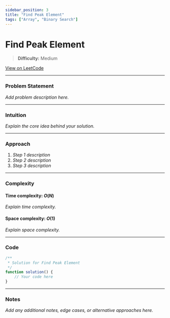 ```yaml
---
sidebar_position: 3
title: "Find Peak Element"
tags: ["Array", "Binary Search"]
---
```


# Find Peak Element

> **Difficulty:** Medium

[View on LeetCode](https://leetcode.com/problems/find-peak-element/)

***

### Problem Statement

_Add problem description here._

***

### Intuition

_Explain the core idea behind your solution._

***

### Approach

1. _Step 1 description_
2. _Step 2 description_
3. _Step 3 description_

***

### Complexity

#### Time complexity: $O(N)$

_Explain time complexity._

#### Space complexity: $O(1)$

_Explain space complexity._

***

### Code

```javascript
/**
 * Solution for Find Peak Element
 */
function solution() {
    // Your code here
}
```

***

### Notes

_Add any additional notes, edge cases, or alternative approaches here._
